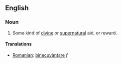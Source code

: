 ==English==

===Noun===
#Some kind of [[divine]] or [[supernatural]] aid, or reward.
====Translations====
*[[Romanian]]: [[binecuvântare]] ''f''